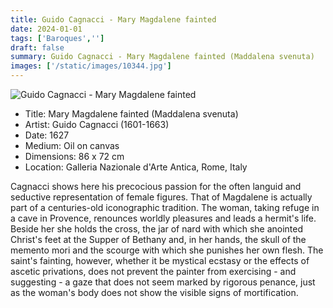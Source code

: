 ```yaml
---
title: Guido Cagnacci - Mary Magdalene fainted
date: 2024-01-01
tags: ['Baroques','']
draft: false
summary: Guido Cagnacci - Mary Magdalene fainted (Maddalena svenuta)
images: ['/static/images/10344.jpg']
---
```


![Guido Cagnacci - Mary Magdalene fainted](/static/images/10344.jpg)

* Title: Mary Magdalene fainted (Maddalena svenuta)
* Artist: Guido Cagnacci (1601-1663)
* Date: 1627
* Medium: Oil on canvas
* Dimensions: 86 x 72 cm
* Location: Galleria Nazionale d'Arte Antica, Rome, Italy

Cagnacci shows here his precocious passion for the often languid and seductive representation of female figures. That of Magdalene is actually part of a centuries-old iconographic tradition. The woman, taking refuge in a cave in Provence, renounces worldly pleasures and leads a hermit's life. Beside her she holds the cross, the jar of nard with which she anointed Christ's feet at the Supper of Bethany and, in her hands, the skull of the memento mori and the scourge with which she punishes her own flesh. The saint's fainting, however, whether it be mystical ecstasy or the effects of ascetic privations, does not prevent the painter from exercising - and suggesting - a gaze that does not seem marked by rigorous penance, just as the woman's body does not show the visible signs of mortification.
